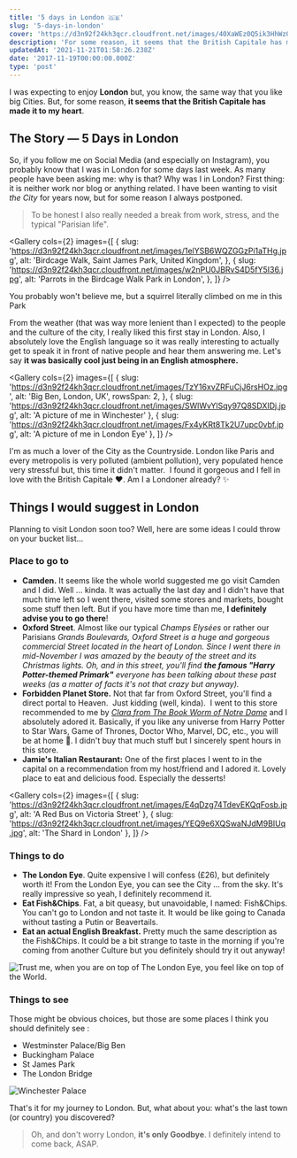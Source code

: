 ```yaml
---
title: '5 days in London 🇬🇧'
slug: '5-days-in-london'
cover: 'https://d3n92f24kh3qcr.cloudfront.net/images/40XaWEz0Q5ik3HhWzQpI.jpg'
description: 'For some reason, it seems that the British Capitale has made it to my heart.'
updatedAt: '2021-11-21T01:58:26.238Z'
date: '2017-11-19T00:00:00.000Z'
type: 'post'
---
```


I was expecting to enjoy **London** but, you know, the same way that you like big Cities. But, for some reason, **it seems that the British Capitale has made it to my heart**.

## The Story — 5 Days in London

So, if you follow me on Social Media (and especially on Instagram), you probably know that I was in London for some days last week. As many people have been asking me: why is that? Why was I in London? First thing: it is neither work nor blog or anything related. I have been wanting to visit _the City_ for years now, but for some reason I always postponed.

> To be honest I also really needed a break from work, stress, and the typical "Parisian life".

<Gallery
	cols={2}
	images={[
		{
			slug: 'https://d3n92f24kh3qcr.cloudfront.net/images/1elYSB6WQZGGzPi1aTHg.jpg',
			alt: 'Birdcage Walk, Saint James Park, United Kingdom',
		},
		{
			slug: 'https://d3n92f24kh3qcr.cloudfront.net/images/w2nPU0JBRvS4D5fY5I36.jpg',
			alt: 'Parrots in the Birdcage Walk Park in London',
		},
	]}
/>

You probably won't believe me, but a squirrel literally climbed on me in this Park

From the weather (that was way more lenient than I expected) to the people and the culture of the city, I really liked this first stay in London. Also, I absolutely love the English language so it was really interesting to actually get to speak it in front of native people and hear them answering me. Let's say **it was basically cool just being in an English atmosphere.**

<Gallery
	cols={2}
	images={[
		{
			slug: 'https://d3n92f24kh3qcr.cloudfront.net/images/TzY16xvZRFuCjJ6rsHOz.jpg',
			alt: 'Big Ben, London, UK',
			rowsSpan: 2,
		},
		{ slug: 'https://d3n92f24kh3qcr.cloudfront.net/images/SWlWvYlSqy97Q8SDXIDj.jpg', alt: 'A picture of me in Winchester' },
		{ slug: 'https://d3n92f24kh3qcr.cloudfront.net/images/Fx4yKRt8Tk2U7upc0vbf.jpg', alt: 'A picture of me in London Eye' },
	]}
/>

I'm as much a lover of the City as the Countryside. London like Paris and every metropolis is very polluted (ambient pollution), very populated hence very stressful but, this time it didn't matter.  I found it gorgeous and I fell in love with the British Capitale ❤️. Am I a Londoner already? ✨

## Things I would suggest in London

Planning to visit London soon too? Well, here are some ideas I could throw on your bucket list...

### Place to go to

-   **Camden.** It seems like the whole world suggested me go visit Camden and I did. Well ... kinda. It was actually the last day and I didn't have that much time left so I went there, visited some stores and markets, bought some stuff then left. But if you have more time than me, **I definitely advise you to go there**!
-   **Oxford Street**. Almost like our typical _Champs Elysées_ or rather our Parisians _Grands Boulevards, Oxford Street is a huge and gorgeous commercial Street located in the heart of London. Since I went there in mid-November I was amazed by the beauty of the street and its Christmas lights. Oh, and in this street, you'll find **the famous "Harry Potter-themed Primark"** everyone has been talking about these past weeks (as a matter of facts it's not that crazy but anyway)._
-   **Forbidden Planet Store.** Not that far from Oxford Street, you'll find a direct portal to Heaven.  Just kidding (well, kinda).  I went to this store recommended to me by [_Clara from The Book Worm of Notre Dame_](http://thebookwormofnotredame.wordpress.com) and I absolutely adored it. Basically, if you like any universe from Harry Potter to Star Wars, Game of Thrones, Doctor Who, Marvel, DC, etc., you will be at home 🤩. I didn't buy that much stuff but I sincerely spent hours in this store.
-   **Jamie's Italian Restaurant:** One of the first places I went to in the capital on a recommendation from my host/friend and I adored it. Lovely place to eat and delicious food. Especially the desserts!

<Gallery
	cols={2}
	images={[
		{ slug: 'https://d3n92f24kh3qcr.cloudfront.net/images/E4qDzg74TdevEKQqFosb.jpg', alt: 'A Red Bus on Victoria Street' },
		{ slug: 'https://d3n92f24kh3qcr.cloudfront.net/images/YEQ9e6XQSwaNJdM9BIUq.jpg', alt: 'The Shard in London' },
	]}
/>

### Things to do

-   **The London Eye**. Quite expensive I will confess (£26), but definitely worth it! From the London Eye, you can see the City ... from the sky. It's really impressive so yeah, I definitely recommend it.
-   **Eat Fish&Chips**. Fat, a bit queasy, but unavoidable, I named: Fish&Chips. You can't go to London and not taste it. It would be like going to Canada without tasting a Putin or Beavertails.
-   **Eat an actual English Breakfast.** Pretty much the same description as the Fish&Chips. It could be a bit strange to taste in the morning if you're coming from another Culture but you definitely should try it out anyway!

![Trust me, when you are on top of The London Eye, you feel like on top of the World.](https://d3n92f24kh3qcr.cloudfront.net/images/0r0P064US0ajuEl3t8ev.jpg)

### Things to see

Those might be obvious choices, but those are some places I think you should definitely see :

-   Westminster Palace/Big Ben
-   Buckingham Palace
-   St James Park
-   The London Bridge

![Winchester Palace](https://d3n92f24kh3qcr.cloudfront.net/images/h4LKym3LRcOA45Jpt1I9.jpg)

That's it for my journey to London. But, what about you: what's the last town (or country) you discovered?

> Oh, and don't worry London, **it's only Goodbye**. I definitely intend to come back, ASAP.
